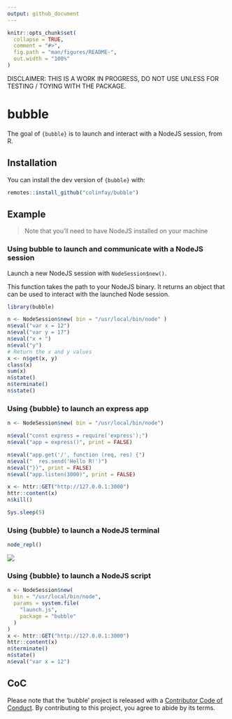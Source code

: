 ```yaml
---
output: github_document
---
```


<!-- README.md is generated from README.Rmd. Please edit that file -->

```r
knitr::opts_chunk$set(
  collapse = TRUE,
  comment = "#>",
  fig.path = "man/figures/README-",
  out.width = "100%"
)
```

DISCLAIMER: THIS IS A WORK IN PROGRESS, DO NOT USE UNLESS FOR TESTING / TOYING WITH THE PACKAGE. 

# bubble

<!-- badges: start -->
<!-- badges: end -->

The goal of `{bubble}` is to launch and interact with a NodeJS session, from R. 

## Installation

You can install the dev version of `{bubble}` with:

``` r
remotes::install_github("colinfay/bubble")
```

## Example

> Note that you'll need to have NodeJS installed on your machine

### Using bubble to launch and communicate with a NodeJS session

Launch a new NodeJS session with `NodeSession$new()`. 

This function takes the path to your NodeJS binary. It returns an object that can be used to interact with the launched Node session. 

```r
library(bubble)

n <- NodeSession$new( bin = "/usr/local/bin/node" )
n$eval("var x = 12")
n$eval("var y = 17")
n$eval("x + ")
n$eval("y")
# Return the x and y values
x <- n$get(x, y)
class(x)
sum(x)
n$state()
n$terminate()
n$state()
```

### Using {bubble} to launch an express app

```r
n <- NodeSession$new( bin = "/usr/local/bin/node")

n$eval("const express = require('express');")
n$eval("app = express()", print = FALSE)

n$eval("app.get('/', function (req, res) {")
n$eval("  res.send('Hello R!')")
n$eval("})", print = FALSE)
n$eval("app.listen(3000)", print = FALSE)

x <- httr::GET("http://127.0.0.1:3000") 
httr::content(x)
n$kill()
```


```r
Sys.sleep(5)
```


### Using {bubble} to launch a NodeJS terminal

```r
node_repl()
```

![](man/figures/node_repl.gif)

### Using {bubble} to launch a NodeJS script

```r
n <- NodeSession$new( 
  bin = "/usr/local/bin/node", 
  params = system.file(
    "launch.js", 
    package = "bubble"
  )
)
x <- httr::GET("http://127.0.0.1:3000") 
httr::content(x)
n$terminate()
n$state()
n$eval("var x = 12")
```

## CoC

Please note that the 'bubble' project is released with a
[Contributor Code of Conduct](CODE_OF_CONDUCT.md).
By contributing to this project, you agree to abide by its terms.
